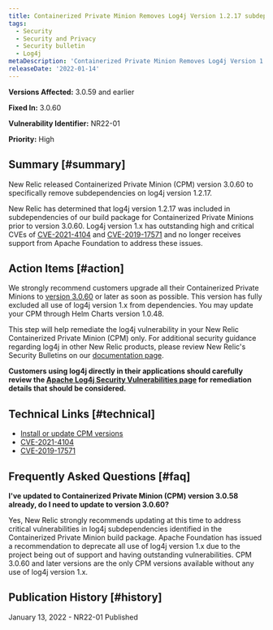 ```yaml
---
title: Containerized Private Minion Removes Log4j Version 1.2.17 subdependency
tags:
  - Security
  - Security and Privacy
  - Security bulletin
  - Log4j
metaDescription: 'Containerized Private Minion Removes Log4j Version 1.2.17 subdependency, Security Bulletin NR22-01'
releaseDate: '2022-01-14'
---
```


<DNT>**Versions Affected:**</DNT> 3.0.59 and earlier

<DNT>**Fixed In:**</DNT> 3.0.60

<DNT>**Vulnerability Identifier:**</DNT> NR22-01

<DNT>**Priority:**</DNT> High

## Summary [#summary]

New Relic released Containerized Private Minion (CPM) version 3.0.60 to specifically remove subdependencies on log4j version 1.2.17.

New Relic has determined that log4j version 1.2.17 was included in subdependencies of our build package for Containerized Private Minions prior to version 3.0.60. Log4j version 1.x has outstanding high and critical CVEs of [CVE-2021-4104](https://nvd.nist.gov/vuln/detail/CVE-2021-4104) and [CVE-2019-17571](https://nvd.nist.gov/vuln/detail/CVE-2019-17571) and no longer receives support from Apache Foundation to address these issues.

## Action Items [#action]

We strongly recommend customers upgrade all their Containerized Private Minions to [version 3.0.60](/docs/release-notes/synthetics-release-notes/containerized-private-minions-release-notes/containerized-private-minion-cpm-3060) or later as soon as possible. This version has fully excluded all use of log4j version 1.x from dependencies. You may update your CPM through Helm Charts version 1.0.48.

This step will help remediate the log4j vulnerability in your New Relic Containerized Private Minion (CPM) only. For additional security guidance regarding log4j in other New Relic products, please review New Relic's Security Bulletins on our [documentation page](/docs/security/security-privacy/information-security/security-bulletins/).

<DNT>**Customers using log4j directly in their applications should carefully review the [Apache Log4j Security Vulnerabilities page](https://logging.apache.org/log4j/2.x/security.html) for remediation details that should be considered.**</DNT>

## Technical Links [#technical]

* [Install or update CPM versions](/docs/synthetics/synthetic-monitoring/private-locations/install-containerized-private-minions-cpms/#install)
* [CVE-2021-4104](https://nvd.nist.gov/vuln/detail/CVE-2021-4104)
* [CVE-2019-17571](https://nvd.nist.gov/vuln/detail/CVE-2019-17571)

## Frequently Asked Questions [#faq]

<DNT>**I've updated to Containerized Private Minion (CPM) version 3.0.58 already, do I need to update to version 3.0.60?**</DNT>

Yes, New Relic strongly recommends updating at this time to address critical vulnerabilities in log4j subdependencies identified in the Containerized Private Minion build package. Apache Foundation has issued a recommendation to deprecate all use of log4j version 1.x due to the project being out of support and having outstanding vulnerabilities. CPM 3.0.60 and later versions are the only CPM versions available without any use of log4j version 1.x.

## Publication History [#history]

January 13, 2022 - NR22-01 Published
